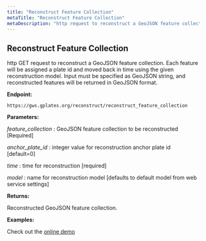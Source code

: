```yaml
---
title: "Reconstruct Feature Collection"
metaTitle: "Reconstruct Feature Collection"
metaDescription: "http request to reconstruct a GeoJSON feature collection."
---
```


## Reconstruct Feature Collection

http GET request to reconstruct a GeoJSON feature collection. Each feature will be assigned a plate id and moved back in time using the given reconstruction model. Input must be specified as GeoJSON string, and reconstructed features will be returned in GeoJSON format.

**Endpoint:**
    
    https://gws.gplates.org/reconstruct/reconstruct_feature_collection

**Parameters:**

*feature_collection* : GeoJSON feature collection to be reconstructed [Required]

*anchor_plate_id* : integer value for reconstruction anchor plate id [default=0]

*time* : time for reconstruction [required]

*model* : name for reconstruction model [defaults to default model from web service settings]

**Returns:** 

Reconstructed GeoJSON feature collection.

**Examples:**

Check out the [online demo](https://portal.gplates.org/service/d3_demo/?view=feature_collection)
